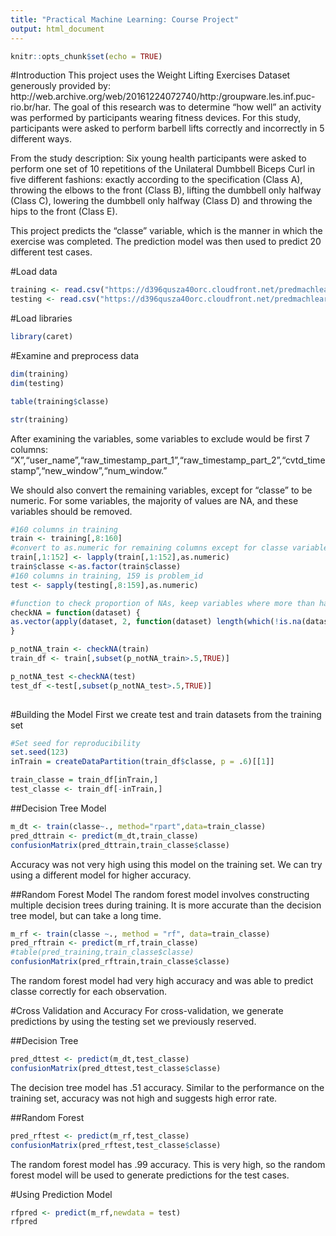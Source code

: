 ---
title: "Practical Machine Learning: Course Project"
output: html_document
---

```{r setup, include=FALSE}
knitr::opts_chunk$set(echo = TRUE)
```

#Introduction
This project uses the Weight Lifting Exercises Dataset generously provided by: http://web.archive.org/web/20161224072740/http:/groupware.les.inf.puc-rio.br/har. The goal of this research was to determine "how well" an activity was performed by participants wearing fitness devices.  For this study, participants were asked to perform barbell lifts correctly and incorrectly in 5 different ways.  

From the study description: Six young health participants were asked to perform one set of 10 repetitions of the Unilateral Dumbbell Biceps Curl in five different fashions: exactly according to the specification (Class A), throwing the elbows to the front (Class B), lifting the dumbbell only halfway (Class C), lowering the dumbbell only halfway (Class D) and throwing the hips to the front (Class E).

This project predicts the "classe" variable, which is the manner in which the exercise was completed. The prediction model was then used to predict 20 different test cases. 

#Load data
```{r, cache = TRUE}
training <- read.csv("https://d396qusza40orc.cloudfront.net/predmachlearn/pml-training.csv")
testing <- read.csv("https://d396qusza40orc.cloudfront.net/predmachlearn/pml-testing.csv")
```

#Load libraries
```{r,echo=FALSE}
library(caret)

```

#Examine and preprocess data
```{r}
dim(training)
dim(testing)

table(training$classe)
```

```{r, include=FALSE}
str(training)
```
After examining the variables, some variables to exclude would be first 7 columns: "X","user_name","raw_timestamp_part_1","raw_timestamp_part_2","cvtd_timestamp","new_window","num_window."

We should also convert the remaining variables, except for "classe" to be numeric.  For some variables, the majority of values are NA, and these variables should be removed.

```{r,warning=FALSE}
#160 columns in training
train <- training[,8:160]
#convert to as.numeric for remaining columns except for classe variable
train[,1:152] <- lapply(train[,1:152],as.numeric)
train$classe <-as.factor(train$classe)
#160 columns in training, 159 is problem_id
test <- sapply(testing[,8:159],as.numeric)

#function to check proportion of NAs, keep variables where more than half of values are not NA
checkNA = function(dataset) {
as.vector(apply(dataset, 2, function(dataset) length(which(!is.na(dataset)))/length(dataset)))
}  

p_notNA_train <- checkNA(train)
train_df <- train[,subset(p_notNA_train>.5,TRUE)]

p_notNA_test <-checkNA(test)
test_df <-test[,subset(p_notNA_test>.5,TRUE)]
  
```

#Building the Model
First we create test and train datasets from the training set
```{r}
#Set seed for reproducibility
set.seed(123)
inTrain = createDataPartition(train_df$classe, p = .6)[[1]]

train_classe = train_df[inTrain,]
test_classe <- train_df[-inTrain,]

```

##Decision Tree Model
```{r,cache=TRUE}
m_dt <- train(classe~., method="rpart",data=train_classe)
pred_dttrain <- predict(m_dt,train_classe)
confusionMatrix(pred_dttrain,train_classe$classe)
```
Accuracy was not very high using this model on the training set.  We can try using a different model for higher accuracy.

##Random Forest Model
The random forest model involves constructing multiple decision trees during training.  It is more accurate than the decision tree model, but can take a long time. 
```{r, cache=TRUE}
m_rf <- train(classe ~., method = "rf", data=train_classe)
pred_rftrain <- predict(m_rf,train_classe)
#table(pred_training,train_classe$classe)
confusionMatrix(pred_rftrain,train_classe$classe)
```
The random forest model had very high accuracy and was able to predict classe correctly for each observation.  

#Cross Validation and Accuracy
For cross-validation, we generate predictions by using the testing set we previously reserved.

##Decision Tree
```{r, cache=TRUE}
pred_dttest <- predict(m_dt,test_classe)
confusionMatrix(pred_dttest,test_classe$classe)

```
The decision tree model has .51 accuracy.  Similar to the performance on the training set, accuracy was not high and suggests high error rate.  

##Random Forest
```{r,cache=TRUE}
pred_rftest <- predict(m_rf,test_classe)
confusionMatrix(pred_rftest,test_classe$classe)

```
The random forest model has .99 accuracy.  This is very high, so the random forest model will be used to generate predictions for the test cases.

#Using Prediction Model
```{r}
rfpred <- predict(m_rf,newdata = test)
rfpred
```
